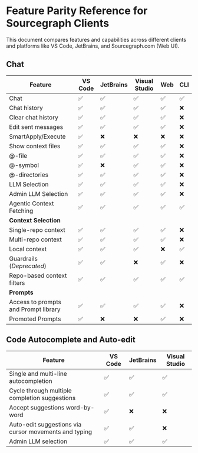 # Feature Parity Reference for Sourcegraph Clients

<p className="subtitle">This document compares features and capabilities across different clients and platforms like VS Code, JetBrains, and Sourcegraph.com (Web UI).</p>

## Chat

|             **Feature**              | **VS Code** | **JetBrains** | **Visual Studio** | **Web** | **CLI** |
| ------------------------------------ | ----------- | ------------- | ----------------- | ------- | ------- |
| Chat                                 | ✅           | ✅             | ✅                 | ✅       | ✅       |
| Chat history                         | ✅           | ✅             | ✅                 | ✅       | ❌       |
| Clear chat history                   | ✅           | ✅             | ✅                 | ✅       | ❌       |
| Edit sent messages                   | ✅           | ✅             | ✅                 | ✅       | ❌       |
| SmartApply/Execute                   | ✅           | ❌             | ❌                 | ❌       | ❌       |
| Show context files                   | ✅           | ✅             | ✅                 | ✅       | ❌       |
| @-file                               | ✅           | ✅             | ✅                 | ✅       | ❌       |
| @-symbol                             | ✅           | ❌             | ✅                 | ✅       | ❌       |
| @-directories                        | ✅           | ✅             | ✅                 | ✅       | ❌       |
| LLM Selection                        | ✅           | ✅             | ✅                 | ✅       | ❌       |
| Admin LLM Selection                  | ✅           | ✅             | ✅                 | ✅       | ❌       |
| Agentic Context Fetching             | ✅           | ✅             | ✅                 | ✅       | ✅       |
| **Context Selection**                |             |               |                   |         |         |
| Single-repo context                  | ✅           | ✅             | ✅                 | ✅       | ❌       |
| Multi-repo context                   | ✅           | ✅             | ✅                 | ✅       | ❌       |
| Local context                        | ✅           | ✅             | ✅                 | ❌       | ✅       |
| Guardrails (*Deprecated*)              | ✅           | ✅             | ❌                 | ✅       | ❌       |
| Repo-based context filters           | ✅           | ✅             | ✅                 | ✅       | ✅       |
| **Prompts**                          |             |               |                   |         |         |
| Access to prompts and Prompt library | ✅           | ✅             | ✅                 | ✅       | ❌       |
| Promoted Prompts                     | ✅           | ❌             | ❌                 | ✅       | ❌       |

## Code Autocomplete and Auto-edit

|                      **Feature**                      | **VS Code** | **JetBrains** | **Visual Studio** |
| ----------------------------------------------------- | ----------- | ------------- | ----------------- |
| Single and multi-line autocompletion                  | ✅           | ✅             | ✅                 |
| Cycle through multiple completion suggestions         | ✅           | ✅             | ✅                 |
| Accept suggestions word-by-word                       | ✅           | ❌             | ❌                 |
| Auto-edit suggestions via cursor movements and typing | ✅           | ✅             | ❌                 |
| Admin LLM selection                                   | ✅           | ✅             | ✅                 |
